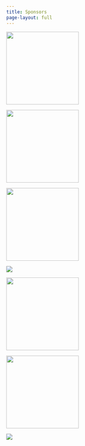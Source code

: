 ```yaml
---
title: Sponsors
page-layout: full
---
```


::: {layout="[[1,1, 1], [1, 1, 1]]"}

![](sponsors2022/twitter.png){height=2in}

![](sponsors2022/relation.png){height=2in}

![](sponsors2022/Adobe-logo.png){height=2in}

![](sponsors2022/qualcom.webp)

![](sponsors2022/grese.webp){height=2in}

![](sponsors2022/zaiku.webp){height=2in}

![](sponsors2022/heilborn.png)

:::